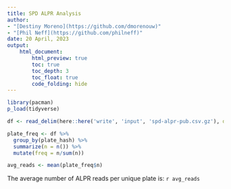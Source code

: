 ```yaml
---
title: SPD ALPR Analysis
author:
- "[Destiny Moreno](https://github.com/dmorenouw)"
- "[Phil Neff](https://github.com/philneff)"
date: 20 April, 2023
output:
    html_document:
        html_preview: true
        toc: true
        toc_depth: 3
        toc_float: true
        code_folding: hide
---
```


```r

library(pacman)
p_load(tidyverse)

df <- read_delim(here::here('write', 'input', 'spd-alpr-pub.csv.gz'), delim='|')

plate_freq <- df %>% 
  group_by(plate_hash) %>% 
  summarize(n = n()) %>% 
  mutate(freq = n/sum(n))

avg_reads <- mean(plate_freq$n)

```

The average number of ALPR reads per unique plate is: `r avg_reads`
